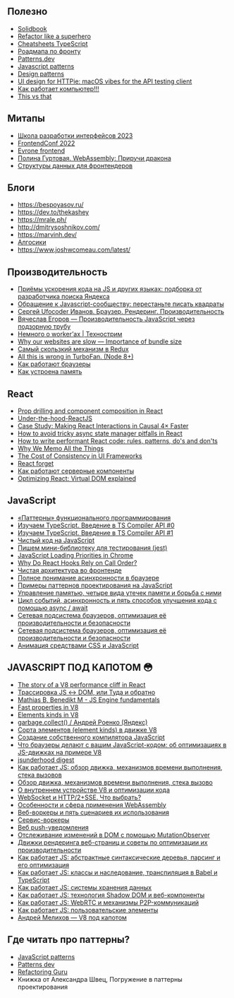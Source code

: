 ## Полезно
- [Solidbook](https://solidbook.vercel.app/)
- [Refactor like a superhero](https://refactor-like-a-superhero.vercel.app/ru)
- [Cheatsheets TypeScript](https://www.codecademy.com/learn/learn-typescript/modules/learn-typescript-types/cheatsheet)
- [Роадмапа по фронту](https://coggle.it/diagram/YbN49uTqIj_C8Mrg/t/javascript-developer/f672049d3a0ae9641d477970ed70f07afd96ae45353992c9ec994579d7e67cd5)
- [Patterns.dev](https://www.patterns.dev/)
- [Javascript patterns](https://javascriptpatterns.vercel.app/patterns)
- [Design patterns](https://refactoring.guru/ru/design-patterns)
- [UI design for HTTPie: macOS vibes for the API testing client](https://evilmartians.com/chronicles/ui-design-for-httpie-macos-vibes-for-the-api-testing-client)
- [Как работает компьютер!!!](https://cpu.land/)
- [This vs that](https://phuoc.ng/collection/this-vs-that/)
  
## Митапы
- [Школа разработки интерфейсов 2023](https://www.youtube.com/playlist?list=PL3RW2ymbp1lgxp2aKGVxT12QZE43DSuu-)
- [FrontendConf 2022](https://www.youtube.com/playlist?list=PLfbxrJr-t5mnsK-t27pNO3RJNiqffJkNC)
- [Evrone frontend](https://www.youtube.com/playlist?list=PL6qgEoh5jq7LTKeFPo-NRwGJ_8gTIXkeT)
- [Полина Гуртовая. WebAssembly: Приручи дракона](https://www.youtube.com/watch?v=s5YihAhAlSM&t=1315s)
- [Структуры данных для фронтендеров](https://www.youtube.com/watch?v=DvWjXx2yG4Y)

## Блоги
- https://bespoyasov.ru/
- https://dev.to/thekashey
- https://mrale.ph/
- http://dmitrysoshnikov.com/
- https://marvinh.dev/
- [Алгосики](https://www.youtube.com/@algoseekee/videos)
- https://www.joshwcomeau.com/latest/
    
## Производительность
- [Приёмы ускорения кода на JS и других языках: подборка от разработчика поиска Яндекса](https://habr.com/ru/companies/yandex/articles/570914/)
- [Обращение к Javascript-сообществу: перестаньте писать квадраты](https://habr.com/ru/articles/590663/)
- [Сергей Ufocoder Иванов. Браузер. Рендеринг. Производительность](https://www.youtube.com/watch?v=tbDxm1hiEI4)
- [Вячеслав Егоров — Производительность JavaScript через подзорную трубу](https://www.youtube.com/watch?v=HPFARivHJRY)
- [Немного о worker’аx​ | Технострим](https://www.youtube.com/watch?v=-9NavsFidOA)
- [Why our websites are slow — Importance of bundle size](https://dev.to/shreyvijayvargiya/why-our-websites-are-slow-importance-of-bundle-size-1le4)
- [Самый скользкий механизм в Redux](https://www.youtube.com/watch?v=tbfo28Q5eag)
- [All this is wrong in TurboFan. (Node 8+)](https://github.com/petkaantonov/bluebird/wiki/Optimization-killers)
- [Как работают браузеры](https://web.dev/articles/howbrowserswork?hl=ru)
- [Как устроена память](https://doka.guide/tools/trivial-memory-model/)


## React
- [Prop drilling and component composition in React](https://alexsidorenko.com/blog/react-prop-drilling-composition/)
- [Under-the-hood-ReactJS](https://bogdan-lyashenko.github.io/Under-the-hood-ReactJS/)
- [Case Study: Making React Interactions in Causal 4× Faster](https://3perf.com/blog/causal/)
- [How to avoid tricky async state manager pitfalls in React](https://evilmartians.com/chronicles/how-to-avoid-tricky-async-state-manager-pitfalls-react)
- [How to write performant React code: rules, patterns, do's and don'ts](https://www.developerway.com/posts/how-to-write-performant-react-code)
- [Why We Memo All the Things](https://attardi.org/why-we-memo-all-the-things/)
- [The Cost of Consistency in UI Frameworks](https://dev.to/this-is-learning/the-cost-of-consistency-in-ui-frameworks-4agi)
- [React forget](https://www.youtube.com/watch?v=hn_L56ypX1A&t=5910s)
- [Как работают серверные компоненты](servercomponents.dev)
- [Optimizing React: Virtual DOM explained](https://evilmartians.com/chronicles/optimizing-react-virtual-dom-explained)

## JavaScript
- [«Паттерны» функционального программирования](https://habr.com/ru/articles/337880/)
- [Изучаем TypeScript. Введение в TS Compiler API #0](https://vc.ru/dev/694058-izuchaem-typescript-vvedenie-v-ts-compiler-api-0)
- [Изучаем TypeScript. Введение в TS Compiler API #1](https://vc.ru/dev/701361-izuchaem-typescript-vvedenie-v-ts-compiler-api-1)
- [Чистый код на JavaScript](https://github.com/devSchacht/clean-code-javascript)
- [Пишем мини-библиотеку для тестирования (jest)](https://www.youtube.com/watch?v=SJeQgSdy6Sk)
- [JavaScript Loading Priorities in Chrome](https://addyosmani.com/blog/script-priorities/)
- [Why Do React Hooks Rely on Call Order?](https://overreacted.io/why-do-hooks-rely-on-call-order/)
- [Чистая архитектура во фронтенде](https://bespoyasov.ru/blog/clean-architecture-on-frontend/)
- [Полное понимание асинхронности в браузере](https://habr.com/ru/companies/yandex/articles/718084/)
- [Примеры паттернов проектирования на JavaScript](https://github.com/mariaparfenyuk/JavaScript-Design-Patterns)
- [Управление памятью, четыре вида утечек памяти и борьба с ними](https://habrahabr.ru/company/ruvds/blog/338150/)
- [Цикл событий, асинхронность и пять способов улучшения кода с помощью async / await](https://habrahabr.ru/company/ruvds/blog/340508/)
- [Сетевая подсистема браузеров, оптимизация её производительности и безопасности](https://habr.com/company/ruvds/blog/354070/)
- [Сетевая подсистема браузеров, оптимизация её производительности и безопасности](https://habr.com/company/ruvds/blog/354070/)
- [Анимация средствами CSS и JavaScript](https://habr.com/company/ruvds/blog/354438/)


## JAVASCRIPT ПОД КАПОТОМ 😳
- [The story of a V8 performance cliff in React](https://v8.dev/blog/react-cliff)
- [Трассировка JS ↔ DOM, или Туда и обратно](https://habr.com/ru/companies/jugru/articles/351620/)
- [Mathias B, Benedikt M - JS Engine fundamentals](https://www.youtube.com/watch?v=0I0d8LkDqyc)
- [Fast properties in V8](https://v8.dev/blog/fast-properties)
- [Elements kinds in V8](https://v8.dev/blog/elements-kinds)
- [garbage.collect() / Андрей Роенко (Яндекс)](https://www.youtube.com/watch?v=tDbRVZqwxn4)
- [Сорта элементов (element kinds) в движке V8](https://iliazeus.github.io/translations/v8-element-kinds/)
- [Создание собственного компилятора JavaScript](https://habr.com/ru/companies/otus/articles/762366/)
- [Что браузеры делают с вашим JavaScript-кодом: об оптимизациях в JS-движках на примере V8](https://habr.com/ru/companies/jugru/articles/301040/)
- [jsunderhood digest](https://mrale.ph/blog/2015/04/12/jsunderhood.html)
- [Как работает JS: обзор движка, механизмов времени выполнения, стека вызовов](https://habr.com/ru/companies/ruvds/articles/337042/)
- [Обзор движка, механизмов времени выполнения, стека вызово](https://habrahabr.ru/company/ruvds/blog/337042/)
- [О внутреннем устройстве V8 и оптимизации кода](https://habrahabr.ru/company/ruvds/blog/337460/)
- [WebSocket и HTTP/2+SSE. Что выбрать?](https://habrahabr.ru/company/ruvds/blog/342346/)
- [Особенности и сфера применения WebAssembly](https://habrahabr.ru/company/ruvds/blog/343568/)
- [Веб-воркеры и пять сценариев их использования](https://habrahabr.ru/company/ruvds/blog/348424/)
- [Сервис-воркеры](https://habrahabr.ru/company/ruvds/blog/349858/)
- [Веб push-уведомления](https://habrahabr.ru/company/ruvds/blog/350486/)
- [Отслеживание изменений в DOM с помощью MutationObserver](https://habrahabr.ru/company/ruvds/blog/351256/)
- [Движки рендеринга веб-страниц и советы по оптимизации их производительности](https://habrahabr.ru/company/ruvds/blog/351802/)
- [Как работает JS: абстрактные синтаксические деревья, парсинг и его оптимизация](https://habr.com/company/ruvds/blog/415269/)
- [Как работает JS: классы и наследование, транспиляция в Babel и TypeScript](https://habr.com/company/ruvds/blog/415377/)
- [Как работает JS: системы хранения данных](https://habr.com/company/ruvds/blog/415505/)
- [Как работает JS: технология Shadow DOM и веб-компоненты](https://habr.com/company/ruvds/blog/415881/)
- [Как работает JS: WebRTC и механизмы P2P-коммуникаций](https://habr.com/company/ruvds/blog/416821/)
- [Как работает JS: пользовательские элементы](https://habr.com/company/ruvds/blog/419831/)
- [Андрей Мелихов — V8 под капотом](https://www.youtube.com/watch?v=SNs61SwZbTI&list=PLOSg1Wt89qQMaQHX9es2_b5-4sMvOVXEI&index=10&t=186s)

## Где читать про паттерны?

- [JavaScript patterns](https://javascriptpatterns.vercel.app/patterns)
- [Patterns dev](https://www.patterns.dev/)
- [Refactoring Guru](https://refactoring.guru/ru/design-patterns)
- Книжка от Александра Швец, Погружение в паттерны проектирования
